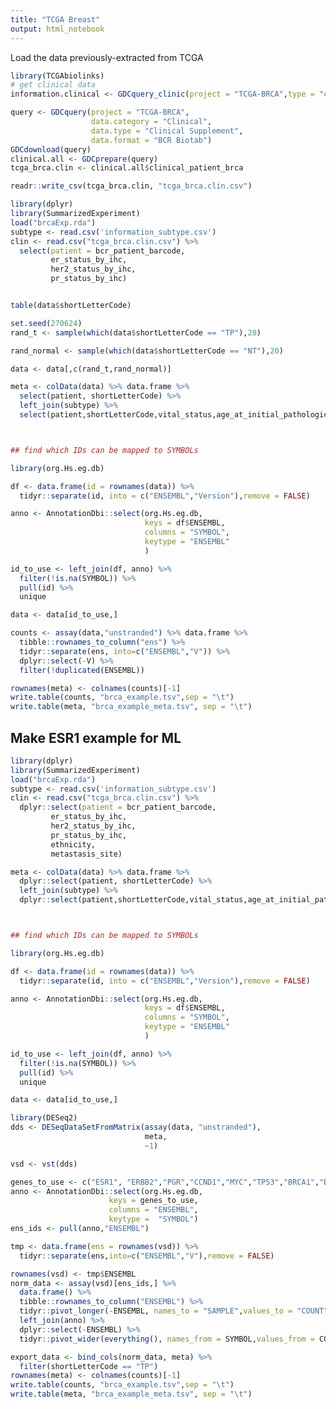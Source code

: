 ```yaml
---
title: "TCGA Breast"
output: html_notebook
---
```


Load the data previously-extracted from TCGA

```r
library(TCGAbiolinks)
# get clinical data
information.clinical <- GDCquery_clinic(project = "TCGA-BRCA",type = "clinical") 

query <- GDCquery(project = "TCGA-BRCA",
                  data.category = "Clinical",
                  data.type = "Clinical Supplement",
                  data.format = "BCR Biotab")
GDCdownload(query)
clinical.all <- GDCprepare(query)
tcga_brca.clin <- clinical.all$clinical_patient_brca

readr::write_csv(tcga_brca.clin, "tcga_brca.clin.csv")

```


```r
library(dplyr)
library(SummarizedExperiment)
load("brcaExp.rda")
subtype <- read.csv('information_subtype.csv')
clin <- read.csv("tcga_brca.clin.csv") %>% 
  select(patient = bcr_patient_barcode,
         er_status_by_ihc,
         her2_status_by_ihc,
         pr_status_by_ihc)


table(data$shortLetterCode)
```

```r
set.seed(270624)
rand_t <- sample(which(data$shortLetterCode == "TP"),20)

rand_normal <- sample(which(data$shortLetterCode == "NT"),20)

data <- data[,c(rand_t,rand_normal)]

meta <- colData(data) %>% data.frame %>% 
  select(patient, shortLetterCode) %>% 
  left_join(subtype) %>% 
  select(patient,shortLetterCode,vital_status,age_at_initial_pathologic_diagnosis,BRCA_Subtype_PAM50,pathologic_stage,BRCA_Pathology,days_to_death,days_to_last_followup) %>% left_join(clin)



## find which IDs can be mapped to SYMBOLs

library(org.Hs.eg.db)

df <- data.frame(id = rownames(data)) %>% 
  tidyr::separate(id, into = c("ENSEMBL","Version"),remove = FALSE)

anno <- AnnotationDbi::select(org.Hs.eg.db, 
                              keys = df$ENSEMBL,
                              columns = "SYMBOL",
                              keytype = "ENSEMBL"
                              )

id_to_use <- left_join(df, anno) %>% 
  filter(!is.na(SYMBOL)) %>% 
  pull(id) %>% 
  unique

data <- data[id_to_use,]

counts <- assay(data,"unstranded") %>% data.frame %>% 
  tibble::rownames_to_column("ens") %>% 
  tidyr::separate(ens, into=c("ENSEMBL","V")) %>% 
  dplyr::select(-V) %>% 
  filter(!duplicated(ENSEMBL))

rownames(meta) <- colnames(counts)[-1]
write.table(counts, "brca_example.tsv",sep = "\t")
write.table(meta, "brca_example_meta.tsv", sep = "\t")
```

## Make ESR1 example for ML


```r
library(dplyr)
library(SummarizedExperiment)
load("brcaExp.rda")
subtype <- read.csv('information_subtype.csv')
clin <- read.csv("tcga_brca.clin.csv") %>% 
  dplyr::select(patient = bcr_patient_barcode,
         er_status_by_ihc,
         her2_status_by_ihc,
         pr_status_by_ihc,
         ethnicity,
         metastasis_site)

```

```r

meta <- colData(data) %>% data.frame %>% 
  dplyr::select(patient, shortLetterCode) %>% 
  left_join(subtype) %>% 
  dplyr::select(patient,shortLetterCode,vital_status,age_at_initial_pathologic_diagnosis,BRCA_Subtype_PAM50,pathologic_stage,BRCA_Pathology,days_to_death,days_to_last_followup) %>% left_join(clin)



## find which IDs can be mapped to SYMBOLs

library(org.Hs.eg.db)

df <- data.frame(id = rownames(data)) %>% 
  tidyr::separate(id, into = c("ENSEMBL","Version"),remove = FALSE)

anno <- AnnotationDbi::select(org.Hs.eg.db, 
                              keys = df$ENSEMBL,
                              columns = "SYMBOL",
                              keytype = "ENSEMBL"
                              )

id_to_use <- left_join(df, anno) %>% 
  filter(!is.na(SYMBOL)) %>% 
  pull(id) %>% 
  unique

data <- data[id_to_use,]

library(DESeq2)
dds <- DESeqDataSetFromMatrix(assay(data, "unstranded"),
                              meta,
                              ~1)

vsd <- vst(dds)

genes_to_use <- c("ESR1", "ERBB2","PGR","CCND1","MYC","TP53","BRCA1","BRCA2")
anno <- AnnotationDbi::select(org.Hs.eg.db, 
                      keys = genes_to_use,
                      columns = "ENSEMBL",
                      keytype =  "SYMBOL") 
ens_ids <- pull(anno,"ENSEMBL")

tmp <- data.frame(ens = rownames(vsd)) %>% 
  tidyr::separate(ens,into=c("ENSEMBL","V"),remove = FALSE)

rownames(vsd) <- tmp$ENSEMBL  
norm_data <- assay(vsd)[ens_ids,] %>% 
  data.frame() %>% 
  tibble::rownames_to_column("ENSEMBL") %>% 
  tidyr::pivot_longer(-ENSEMBL, names_to = "SAMPLE",values_to = "COUNT") %>% 
  left_join(anno) %>% 
  dplyr::select(-ENSEMBL) %>% 
  tidyr::pivot_wider(everything(), names_from = SYMBOL,values_from = COUNT)

export_data <- bind_cols(norm_data, meta) %>% 
  filter(shortLetterCode == "TP")
rownames(meta) <- colnames(counts)[-1]
write.table(counts, "brca_example.tsv",sep = "\t")
write.table(meta, "brca_example_meta.tsv", sep = "\t")
```
